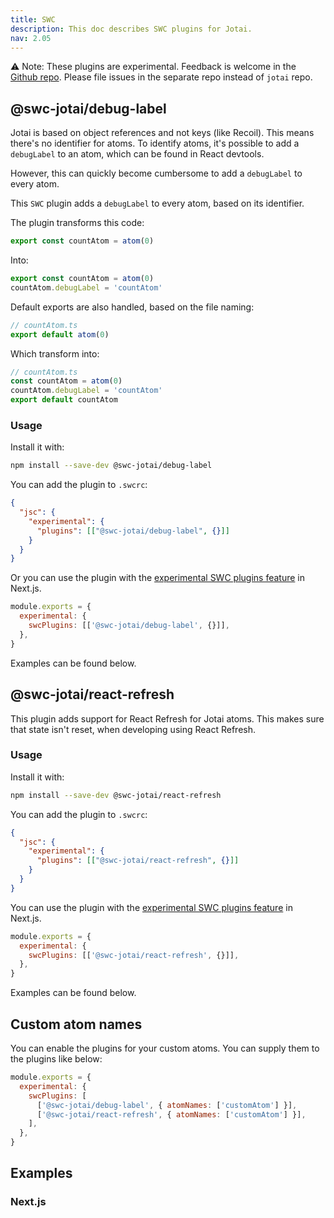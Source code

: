 ```yaml
---
title: SWC
description: This doc describes SWC plugins for Jotai.
nav: 2.05
---
```


⚠️ Note: These plugins are experimental. Feedback is welcome in the [Github repo](https://github.com/pmndrs/swc-jotai). Please file issues in the separate repo instead of `jotai` repo.

## @swc-jotai/debug-label

Jotai is based on object references and not keys (like Recoil). This means there's no identifier for atoms. To identify atoms, it's possible to add a `debugLabel` to an atom, which can be found in React devtools.

However, this can quickly become cumbersome to add a `debugLabel` to every atom.

This `SWC` plugin adds a `debugLabel` to every atom, based on its identifier.

The plugin transforms this code:

```js
export const countAtom = atom(0)
```

Into:

```js
export const countAtom = atom(0)
countAtom.debugLabel = 'countAtom'
```

Default exports are also handled, based on the file naming:

```js
// countAtom.ts
export default atom(0)
```

Which transform into:

```js
// countAtom.ts
const countAtom = atom(0)
countAtom.debugLabel = 'countAtom'
export default countAtom
```

### Usage

Install it with:

```sh
npm install --save-dev @swc-jotai/debug-label
```

You can add the plugin to `.swcrc`:

```json
{
  "jsc": {
    "experimental": {
      "plugins": [["@swc-jotai/debug-label", {}]]
    }
  }
}
```

Or you can use the plugin with the [experimental SWC plugins feature](https://nextjs.org/docs/advanced-features/compiler#swc-plugins-experimental) in Next.js.

```js
module.exports = {
  experimental: {
    swcPlugins: [['@swc-jotai/debug-label', {}]],
  },
}
```

Examples can be found below.

## @swc-jotai/react-refresh

This plugin adds support for React Refresh for Jotai atoms. This makes sure that state isn't reset, when developing using React Refresh.

### Usage

Install it with:

```sh
npm install --save-dev @swc-jotai/react-refresh
```

You can add the plugin to `.swcrc`:

```json
{
  "jsc": {
    "experimental": {
      "plugins": [["@swc-jotai/react-refresh", {}]]
    }
  }
}
```

You can use the plugin with the [experimental SWC plugins feature](https://nextjs.org/docs/advanced-features/compiler#swc-plugins-experimental) in Next.js.

```js
module.exports = {
  experimental: {
    swcPlugins: [['@swc-jotai/react-refresh', {}]],
  },
}
```

Examples can be found below.

## Custom atom names

You can enable the plugins for your custom atoms. You can supply them to the plugins like below:

```js
module.exports = {
  experimental: {
    swcPlugins: [
      ['@swc-jotai/debug-label', { atomNames: ['customAtom'] }],
      ['@swc-jotai/react-refresh', { atomNames: ['customAtom'] }],
    ],
  },
}
```

## Examples

### Next.js

<CodeSandbox id="ygiuzm" />
